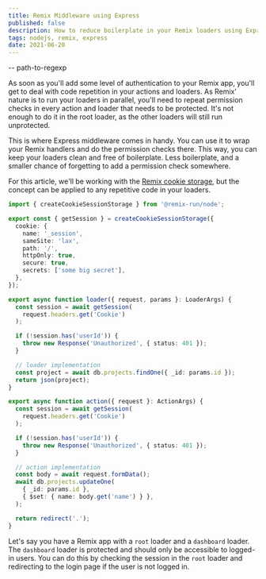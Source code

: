```yaml
---
title: Remix Middleware using Express
published: false
description: How to reduce boilerplate in your Remix loaders using Express middleware.
tags: nodejs, remix, express
date: 2021-06-20
---
```


-- path-to-regexp


As soon as you'll add some level of authentication to your Remix app, you'll get to deal with code repetition in your actions and loaders. As Remix' nature is to run your loaders in parallel, you'll need to repeat permission checks in every action and loader that needs to be protected. It's not enough to do it in the root loader, as the other loaders will still run unprotected.

This is where Express middleware comes in handy. You can use it to wrap your Remix handlers and do the permission checks there. This way, you can keep your loaders clean and free of boilerplate. Less boilerplate, and a smaller chance of forgetting to add a permission check somewhere.

For this article, we'll be working with the [Remix cookie storage](https://remix.run/docs/en/1.17.1/utils/sessions), but the concept can be applied to any repetitive code in your loaders.

```ts
import { createCookieSessionStorage } from '@remix-run/node';

export const { getSession } = createCookieSessionStorage({
  cookie: {
    name: '_session',
    sameSite: 'lax',
    path: '/',
    httpOnly: true,
    secure: true,
    secrets: ['some big secret'],
  },
});

export async function loader({ request, params }: LoaderArgs) {
  const session = await getSession(
    request.headers.get('Cookie')
  );

  if (!session.has('userId')) {
    throw new Response('Unauthorized', { status: 401 });
  }

  // loader implementation
  const project = await db.projects.findOne({ _id: params.id });
  return json(project);
}

export async function action({ request }: ActionArgs) {
  const session = await getSession(
    request.headers.get('Cookie')
  );

  if (!session.has('userId')) {
    throw new Response('Unauthorized', { status: 401 });
  }

  // action implementation
  const body = await request.formData();
  await db.projects.updateOne(
    { _id: params.id },
    { $set: { name: body.get('name') } },
  );

  return redirect('.');
}
```

Let's say you have a Remix app with a `root` loader and a `dashboard` loader. The `dashboard` loader is protected and should only be accessible to logged-in users. You can do this by checking the session in the `root` loader and redirecting to the login page if the user is not logged in.

```js
